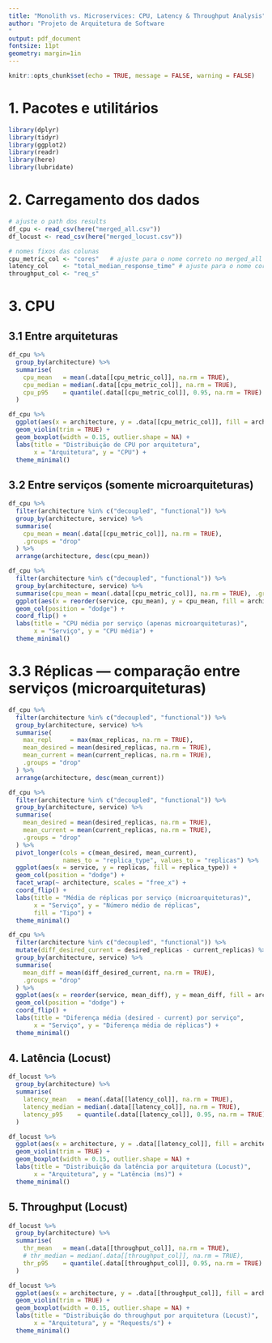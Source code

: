 ```yaml
---
title: "Monolith vs. Microservices: CPU, Latency & Throughput Analysis"
author: "Projeto de Arquitetura de Software
"
output: pdf_document
fontsize: 11pt
geometry: margin=1in
---
```


```r
knitr::opts_chunk$set(echo = TRUE, message = FALSE, warning = FALSE)
```

# 1. Pacotes e utilitários

```r
library(dplyr)
library(tidyr)
library(ggplot2)
library(readr)
library(here)
library(lubridate)
```

# 2. Carregamento dos dados

```r
# ajuste o path dos results
df_cpu <- read_csv(here("merged_all.csv"))
df_locust <- read_csv(here("merged_locust.csv"))

# nomes fixos das colunas
cpu_metric_col <- "cores"   # ajuste para o nome correto no merged_all
latency_col    <- "total_median_response_time" # ajuste para o nome correto no merge_locust
throughput_col <- "req_s"

```

# 3. CPU

## 3.1 Entre arquiteturas
```r
df_cpu %>%
  group_by(architecture) %>%
  summarise(
    cpu_mean   = mean(.data[[cpu_metric_col]], na.rm = TRUE),
    cpu_median = median(.data[[cpu_metric_col]], na.rm = TRUE),
    cpu_p95    = quantile(.data[[cpu_metric_col]], 0.95, na.rm = TRUE)
  )

df_cpu %>%
  ggplot(aes(x = architecture, y = .data[[cpu_metric_col]], fill = architecture)) +
  geom_violin(trim = TRUE) +
  geom_boxplot(width = 0.15, outlier.shape = NA) +
  labs(title = "Distribuição de CPU por arquitetura",
       x = "Arquitetura", y = "CPU") +
  theme_minimal()

```

## 3.2 Entre serviços (somente microarquiteturas)

```r
df_cpu %>%
  filter(architecture %in% c("decoupled", "functional")) %>%
  group_by(architecture, service) %>%
  summarise(
    cpu_mean = mean(.data[[cpu_metric_col]], na.rm = TRUE),
    .groups = "drop"
  ) %>%
  arrange(architecture, desc(cpu_mean))

df_cpu %>%
  filter(architecture %in% c("decoupled", "functional")) %>%
  group_by(architecture, service) %>%
  summarise(cpu_mean = mean(.data[[cpu_metric_col]], na.rm = TRUE), .groups = "drop") %>%
  ggplot(aes(x = reorder(service, cpu_mean), y = cpu_mean, fill = architecture)) +
  geom_col(position = "dodge") +
  coord_flip() +
  labs(title = "CPU média por serviço (apenas microarquiteturas)",
       x = "Serviço", y = "CPU média") +
  theme_minimal()
```

# 3.3 Réplicas — comparação entre serviços (microarquiteturas)

```r
df_cpu %>%
  filter(architecture %in% c("decoupled", "functional")) %>%
  group_by(architecture, service) %>%
  summarise(
    max_repl     = max(max_replicas, na.rm = TRUE),
    mean_desired = mean(desired_replicas, na.rm = TRUE),
    mean_current = mean(current_replicas, na.rm = TRUE),
    .groups = "drop"
  ) %>%
  arrange(architecture, desc(mean_current))

df_cpu %>%
  filter(architecture %in% c("decoupled", "functional")) %>%
  group_by(architecture, service) %>%
  summarise(
    mean_desired = mean(desired_replicas, na.rm = TRUE),
    mean_current = mean(current_replicas, na.rm = TRUE),
    .groups = "drop"
  ) %>%
  pivot_longer(cols = c(mean_desired, mean_current),
               names_to = "replica_type", values_to = "replicas") %>%
  ggplot(aes(x = service, y = replicas, fill = replica_type)) +
  geom_col(position = "dodge") +
  facet_wrap(~ architecture, scales = "free_x") +
  coord_flip() +
  labs(title = "Média de réplicas por serviço (microarquiteturas)",
       x = "Serviço", y = "Número médio de réplicas",
       fill = "Tipo") +
  theme_minimal()
```

```r
df_cpu %>%
  filter(architecture %in% c("decoupled", "functional")) %>%
  mutate(diff_desired_current = desired_replicas - current_replicas) %>%
  group_by(architecture, service) %>%
  summarise(
    mean_diff = mean(diff_desired_current, na.rm = TRUE),
    .groups = "drop"
  ) %>%
  ggplot(aes(x = reorder(service, mean_diff), y = mean_diff, fill = architecture)) +
  geom_col(position = "dodge") +
  coord_flip() +
  labs(title = "Diferença média (desired - current) por serviço",
       x = "Serviço", y = "Diferença média de réplicas") +
  theme_minimal()

```


## 4. Latência (Locust)

```r
df_locust %>%
  group_by(architecture) %>%
  summarise(
    latency_mean   = mean(.data[[latency_col]], na.rm = TRUE),
    latency_median = median(.data[[latency_col]], na.rm = TRUE),
    latency_p95    = quantile(.data[[latency_col]], 0.95, na.rm = TRUE)
  )

df_locust %>%
  ggplot(aes(x = architecture, y = .data[[latency_col]], fill = architecture)) +
  geom_violin(trim = TRUE) +
  geom_boxplot(width = 0.15, outlier.shape = NA) +
  labs(title = "Distribuição da latência por arquitetura (Locust)",
       x = "Arquitetura", y = "Latência (ms)") +
  theme_minimal()

```

## 5. Throughput (Locust)

```r
df_locust %>%
  group_by(architecture) %>%
  summarise(
    thr_mean   = mean(.data[[throughput_col]], na.rm = TRUE),
    # thr_median = median(.data[[throughput_col]], na.rm = TRUE),
    thr_p95    = quantile(.data[[throughput_col]], 0.95, na.rm = TRUE)
  )

df_locust %>%
  ggplot(aes(x = architecture, y = .data[[throughput_col]], fill = architecture)) +
  geom_violin(trim = TRUE) +
  geom_boxplot(width = 0.15, outlier.shape = NA) +
  labs(title = "Distribuição do throughput por arquitetura (Locust)",
       x = "Arquitetura", y = "Requests/s") +
  theme_minimal()
```


